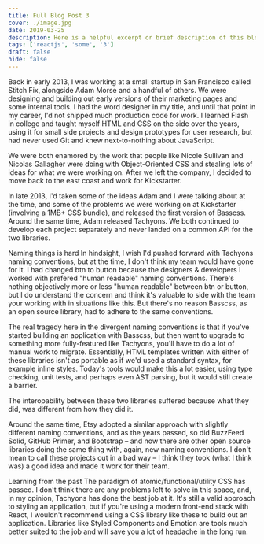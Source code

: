 ```yaml
---
title: Full Blog Post 3
cover: ./image.jpg
date: 2019-03-25
description: Here is a helpful excerpt or brief description of this blog post.
tags: ['reactjs', 'some', '3']
draft: false
hide: false
---
```


Back in early 2013, I was working at a small startup in San Francisco called Stitch Fix, alongside Adam Morse and a handful of others. We were designing and building out early versions of their marketing pages and some internal tools. I had the word designer in my title, and until that point in my career, I'd not shipped much production code for work. I learned Flash in college and taught myself HTML and CSS on the side over the years, using it for small side projects and design prototypes for user research, but had never used Git and knew next-to-nothing about JavaScript.

We were both enamored by the work that people like Nicole Sullivan and Nicolas Gallagher were doing with Object-Oriented CSS and stealing lots of ideas for what we were working on. After we left the company, I decided to move back to the east coast and work for Kickstarter.

In late 2013, I'd taken some of the ideas Adam and I were talking about at the time, and some of the problems we were working on at Kickstarter (involving a 1MB+ CSS bundle), and released the first version of Basscss. Around the same time, Adam released Tachyons. We both continued to develop each project separately and never landed on a common API for the two libraries.

Naming things is hard
In hindsight, I wish I'd pushed forward with Tachyons naming conventions, but at the time, I don't think my team would have gone for it. I had changed btn to button because the designers & developers I worked with prefered "human readable" naming conventions. There's nothing objectively more or less "human readable" between btn or button, but I do understand the concern and think it's valuable to side with the team your working with in situations like this. But there's no reason Basscss, as an open source library, had to adhere to the same conventions.

The real tragedy here in the divergent naming conventions is that if you've started building an application with Basscss, but then want to upgrade to something more fully-featured like Tachyons, you'll have to do a lot of manual work to migrate. Essentially, HTML templates written with either of these libraries isn't as portable as if we'd used a standard syntax, for example inline styles. Today's tools would make this a lot easier, using type checking, unit tests, and perhaps even AST parsing, but it would still create a barrier.

The interopability between these two libraries suffered because what they did, was different from how they did it.

Around the same time, Etsy adopted a similar approach with slightly different naming conventions, and as the years passed, so did BuzzFeed Solid, GitHub Primer, and Bootstrap – and now there are other open source libraries doing the same thing with, again, new naming conventions. I don't mean to call these projects out in a bad way – I think they took (what I think was) a good idea and made it work for their team.

Learning from the past
The paradigm of atomic/functional/utility CSS has passed. I don't think there are any problems left to solve in this space, and, in my opinion, Tachyons has done the best job at it. It's still a valid approach to styling an application, but if you're using a modern front-end stack with React, I wouldn't recommend using a CSS library like these to build out an application. Libraries like Styled Components and Emotion are tools much better suited to the job and will save you a lot of headache in the long run.
